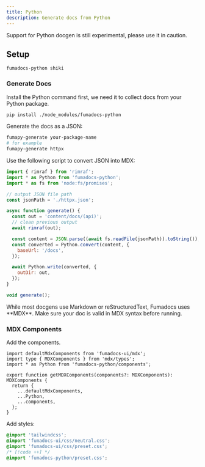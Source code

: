 ```yaml
---
title: Python
description: Generate docs from Python
---
```


<Callout type="warn" title="Experiemntal">
  Support for Python docgen is still experimental, please use it in caution.
</Callout>

## Setup

```package-install
fumadocs-python shiki
```

### Generate Docs

Install the Python command first, we need it to collect docs from your Python package.

```bash
pip install ./node_modules/fumadocs-python
```

Generate the docs as a JSON:

```bash
fumapy-generate your-package-name
# for example
fumapy-generate httpx
```

Use the following script to convert JSON into MDX:

```js title="scripts/generate-docs.mjs"
import { rimraf } from 'rimraf';
import * as Python from 'fumadocs-python';
import * as fs from 'node:fs/promises';

// output JSON file path
const jsonPath = './httpx.json';

async function generate() {
  const out = 'content/docs/(api)';
  // clean previous output
  await rimraf(out);

  const content = JSON.parse((await fs.readFile(jsonPath)).toString());
  const converted = Python.convert(content, {
    baseUrl: '/docs',
  });

  await Python.write(converted, {
    outDir: out,
  });
}

void generate();
```

<Callout type="warn" title="Be careful">
  While most docgens use Markdown or reStructuredText, Fumadocs uses **MDX**.
  Make sure your doc is valid in MDX syntax before running.
</Callout>

### MDX Components

Add the components.

```tsx
import defaultMdxComponents from 'fumadocs-ui/mdx';
import type { MDXComponents } from 'mdx/types';
import * as Python from 'fumadocs-python/components';

export function getMDXComponents(components?: MDXComponents): MDXComponents {
  return {
    ...defaultMdxComponents,
    ...Python,
    ...components,
  };
}
```

Add styles:

```css title="Tailwind CSS"
@import 'tailwindcss';
@import 'fumadocs-ui/css/neutral.css';
@import 'fumadocs-ui/css/preset.css';
/* [!code ++] */
@import 'fumadocs-python/preset.css';
```
